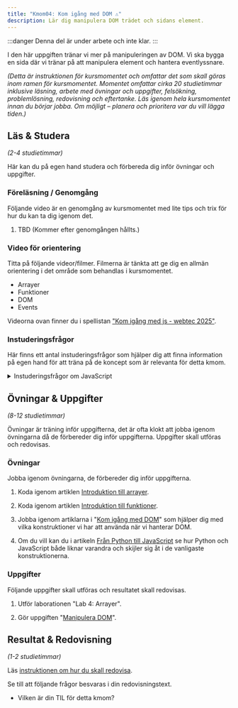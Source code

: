 ```yaml
---
title: "Kmom04: Kom igång med DOM ⚠️" 
description: Lär dig manipulera DOM trädet och sidans element.
---
```




:::danger
Denna del är under arbete och inte klar.
:::

I den här uppgiften tränar vi mer på manipuleringen av DOM. Vi ska bygga en sida där vi tränar på att manipulera element och hantera eventlyssnare.

_(Detta är instruktionen för kursmomentet och omfattar det som skall göras inom ramen för kursmomentet. Momentet omfattar cirka 20 studietimmar inklusive läsning, arbete med övningar och uppgifter, felsökning, problemlösning, redovisning och eftertanke. Läs igenom hela kursmomentet innan du börjar jobba. Om möjligt – planera och prioritera var du vill lägga tiden.)_



## Läs & Studera

_(2-4 studietimmar)_

Här kan du på egen hand studera och förbereda dig inför övningar och uppgifter.




### Föreläsning / Genomgång

Följande video är en genomgång av kursmomentet med lite tips och trix för hur du kan ta dig igenom det.

1. TBD (Kommer efter genomgången hållts.)



### Video för orientering

Titta på följande videor/filmer. Filmerna är tänkta att ge dig en allmän orientering i det område som behandlas i kursmomentet.

* Arrayer
* Funktioner
* DOM
* Events 

Videorna ovan finner du i spellistan ["Kom igång med js - webtec 2025"](https://www.youtube.com/watch?v=ZfK9H6555xo&list=PLKtP9l5q3ce-IVBzwNsm32_cxxscvpc-W).



### Instuderingsfrågor

Här finns ett antal instuderingsfrågor som hjälper dig att finna information på egen hand för att träna på de koncept som är relevanta för detta kmom.

<details>
<summary>Instuderingsfrågor om JavaScript</summary>

1. Vad är en array i JavaScript?

2. Vad är DOM i JavaScript?

3. På vilka sätt kan jag nå ett html element från JavaScript?

4. Vad är en funktion i JavaScript?

5. Vad menas med callback i en eventlyssnare i JavaScript?

</details>



## Övningar & Uppgifter

_(8-12 studietimmar)_

Övningar är träning inför uppgifterna, det är ofta klokt att jobba igenom övningarna då de förbereder dig inför uppgifterna. Uppgifter skall utföras och redovisas.



### Övningar

Jobba igenom övningarna, de förbereder dig inför uppgifterna.

1. Koda igenom artiklen [Introduktion till arrayer](./laromaterial/ovning/kmom04/arrays). 

1. Koda igenom artiklen [Introduktion till funktioner](./laromaterial/ovning/kmom04/funktioner).  

1. Jobba igenom artiklarna i "[Kom igång med DOM](./laromaterial/ovning/kmom04/dom-intro)" som hjälper dig med vilka konstruktioner vi har att använda när vi hanterar DOM.

1. Om du vill kan du i artikeln [Från Python till JavaScript](./laromaterial/ovning/kom-igang-med-javascript/python-to-js) se hur Python och JavaScript både liknar varandra och skijler sig åt i de vanligaste konstruktionerna.



### Uppgifter

Följande uppgifter skall utföras och resultatet skall redovisas.

1. Utför laborationen "Lab 4: Arrayer".

1. Gör uppgiften "[Manipulera DOM](./laromaterial/uppgift/kmom04-dom)".



## Resultat & Redovisning

_(1-2 studietimmar)_

Läs [instruktionen om hur du skall redovisa]().

Se till att följande frågor besvaras i din redovisningstext.

* Vilken är din TIL för detta kmom?

